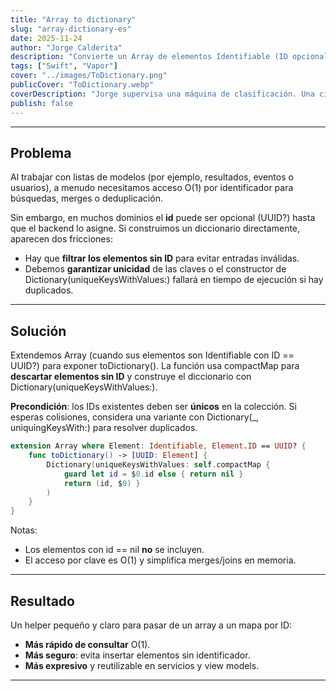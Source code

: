 ```yaml
---
title: "Array to dictionary"
slug: "array-dictionary-es"
date: 2025-11-24
author: "Jorge Calderita"
description: "Convierte un Array de elementos Identifiable (ID opcional UUID?) en un diccionario [UUID: Element], ignorando IDs nulos y manteniendo acceso O(1)."
tags: ["Swift", "Vapor"]
cover: "../images/ToDictionary.png"
publicCover: "ToDictionary.webp"
coverDescription: "Jorge supervisa una máquina de clasificación. Una cinta transportadora mueve cajas: las que no tienen ID caen en un cubo de descarte, mientras que las cajas con la etiqueta UUID continúan y se colocan en una estantería."
publish: false
---
```

---
## Problema

Al trabajar con listas de modelos (por ejemplo, resultados, eventos o usuarios), a menudo necesitamos acceso <span class="high">O(1)</span> por identificador para búsquedas, merges o deduplicación. 

Sin embargo, en muchos dominios el **id** puede ser opcional (<span class="high">UUID?</span>) hasta que el backend lo asigne. Si construimos un diccionario directamente, aparecen dos fricciones:

- Hay que **filtrar los elementos sin ID** para evitar entradas inválidas.
- Debemos **garantizar unicidad** de las claves o el constructor de <span class="high">Dictionary(uniqueKeysWithValues:)</span> fallará en tiempo de ejecución si hay duplicados.

---
## Solución

Extendemos <span class="high">Array</span> (cuando sus elementos son <span class="high">Identifiable</span> con <span class="high">ID == UUID?</span>) para exponer <span class="high">toDictionary()</span>. 
La función usa <span class="high">compactMap</span> para **descartar elementos sin ID** y construye el diccionario con <span class="high">Dictionary(uniqueKeysWithValues:)</span>.

**Precondición**: los IDs existentes deben ser **únicos** en la colección. Si esperas colisiones, considera una variante con <span class="high">Dictionary(_, uniquingKeysWith:)</span> para resolver duplicados.

```swift
extension Array where Element: Identifiable, Element.ID == UUID? {
    func toDictionary() -> [UUID: Element] {
        Dictionary(uniqueKeysWithValues: self.compactMap {
            guard let id = $0.id else { return nil }
            return (id, $0) }
        )
    }
}
```

Notas:
- Los elementos con <span class="high">id == nil</span> **no** se incluyen.
- El acceso por clave es <span class="high">O(1)</span> y simplifica merges/joins en memoria.
---
## Resultado

Un helper pequeño y claro para pasar de un array a un mapa por ID:

- **Más rápido de consultar** <span class="high">O(1)</span>.
- **Más seguro**: evita insertar elementos sin identificador.
- **Más expresivo** y reutilizable en servicios y view models.
---
